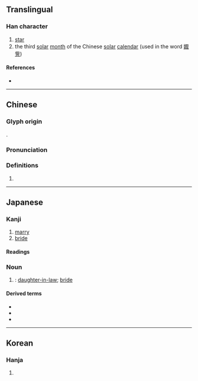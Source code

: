 {{character info}}
==Translingual==

===Han character===
{{Han char|rn=38|rad=女|as=08|sn=11|four=41447|canj=VSJE|ids=⿰女取}}

# [[star]]
# the third [[solar]] [[month]] of the Chinese [[w:Chinese_calendar#Modern_Chinese_calendar|solar]] [[calendar]] (used in the word [[娵訾]])

====References====
* {{Han ref|kx=0263.290|dkj=06364|dj=0530.170|hdz=21055.100|uh=5A35|ud=23093|bh=D4D4|bd=54484}}

----

==Chinese==
{{zh-forms}}

===Glyph origin===
{{Han etym}}
{{Han compound|女|取|ls=psc|c1=s|c2=p}}.

===Pronunciation===
{{zh-pron
|m=jū
|c=zau1,zeoi1
|mc=y
|oc=y
|cat=
}}

===Definitions===
{{zh-hanzi}}

# {{rfdef|zh}}

----

==Japanese==

===Kanji===
{{ja-kanji|grade=|rs=女08}}

# [[marry]]
# [[bride]]

====Readings====
{{ja-readings
|goon=す
|kanon=しゅ
|kun=よめ-
}}

===Noun===
{{ja-kanjitab|yomi=k|よめ}}
{{ja-noun|よめ}}

# {{alt sp|ja|嫁|tr=yome|sort=よめ}}: [[daughter-in-law]]; [[bride]]

====Derived terms====
* {{ja-r|娵%入り|よめ%いり}}
* {{ja-r|娵%女|よめ%じょ}}
* {{ja-r|大%娵|おお%よめ}}

----

==Korean==

===Hanja===
{{ko-hanja|hangeul=추|rv=chu|mr=ch'u}}

# {{rfdef|ko|sort=女08}}